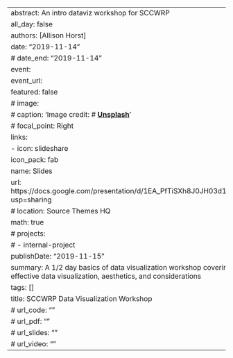 ---
abstract: An intro dataviz workshop for SCCWRP 
all_day: false
authors: [Allison Horst]
date: "2019-11-14"
# date_end: "2019-11-14"
event: 
event_url: 
featured: false
# image: 
#   caption: 'Image credit: # [**Unsplash**](https://unsplash.com/photos/bzdhc5b3Bxs)'
#   focal_point: Right
links:
- icon: slideshare
  icon_pack: fab
  name: Slides
  url: https://docs.google.com/presentation/d/1EA_PfTiSXh8J0JH03d1pcA6luVJeN2oUGozxhZoiydQ/edit?usp=sharing
# location: Source Themes HQ
math: true
# projects:
# - internal-project
publishDate: "2019-11-15"
summary: A 1/2 day basics of data visualization workshop covering the hierarchy of responsible and effective data visualization, aesthetics, and considerations
tags: []
title: SCCWRP Data Visualization Workshop
# url_code: ""
# url_pdf: ""
# url_slides: ""
# url_video: ""
---